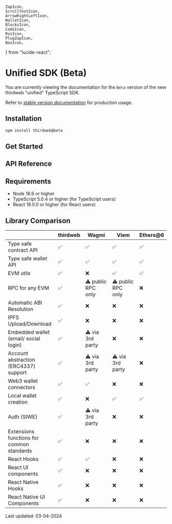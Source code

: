 	ZapIcon,
	ScrollTextIcon,
	ArrowRightLeftIcon,
	WalletIcon,
	BlocksIcon,
	CodeIcon,
	RssIcon,
	PlugZapIcon,
	BoxIcon,
} from "lucide-react";

# Unified SDK (Beta)

<Callout title='Beta Release' variant='danger'>

You are currently viewing the documentation for the `Beta` version of the new thirdweb "unified" TypeScript SDK.

Refer to [stable version documentation](/typescript-sdks/) for production usage.

</Callout>

## Installation

```bash
npm install thirdweb@beta
```

## Get Started

<Stack>
<ArticleIconCard
	title="Client"
	icon={ZapIcon}
	href="/typescript/v5/client"
  description="Entry point to the thirdweb SDK. It is required for all other actions."
/>

<ArticleIconCard
	title="Chain"
	icon={RssIcon}
	href="/typescript/v5/chain"
	description="Connect to any EVM chain"
/>

<ArticleIconCard
	title="Contract"
	icon={ScrollTextIcon}
	href="/typescript/v5/contract"
	description="Smart contract interface for creating transactions and read contract state"
/>

<ArticleIconCard
	title="Transactions"
	icon={ArrowRightLeftIcon}
	href="/typescript/v5/transactions"
	description="Interact with smart contracts"
/>

<ArticleIconCard
	title="Wallets"
	icon={WalletIcon}
	href="/typescript/v5/wallets"
	description="Connect and Interact with wallets"
/>

<ArticleIconCard
	title="Extensions"
	icon={BlocksIcon}
	href="/typescript/v5/extensions"
	description="Pre-compiled transactions for common actions"
/>

<ArticleIconCard
	title="Adapters"
	icon={PlugZapIcon}
	href="/typescript/v5/adapters"
	description="Interoperability with popular libraries"
/>

<ArticleIconCard
	title="Storage"
	icon={BoxIcon}
	href="/typescript/v5/storage"
	description="IPFS download and upload"
/>

<ArticleIconCard
	title="React"
	icon={ReactIcon}
	href="/typescript/v5/react"
	description="React components and hooks"
/>

</Stack>

## API Reference

<Stack>

<ArticleIconCard
	title="Full SDK Reference"
	icon={CodeIcon}
	href="/references/typescript/v5"
/>

</Stack>

## Requirements

- Node 18.6 or higher
- TypeScript 5.0.4 or higher (for TypeScript users)
- React 18.0.0 or higher (for React users)

## Library Comparison

|  | thirdweb | Wagmi | Viem | Ethers@6 |
| --- | --- | --- | --- | --- |
| Type safe contract API | ✅ | ✅ | ✅ | ✅ |
| Type safe wallet API | ✅ | ✅ | ✅ | ✅ |
| EVM utils | ✅ | ❌ | ✅ | ✅ |
| RPC for any EVM | ✅  | ⚠️ public RPC only | ⚠️ public RPC only | ❌ |
| Automatic ABI Resolution | ✅ | ❌ | ❌ | ❌ |
| IPFS Upload/Download | ✅ | ❌ | ❌ | ❌ |
| Embedded wallet (email/ social login)  | ✅ | ⚠️ via 3rd party | ❌ | ❌ |
| Account abstraction (ERC4337) support | ✅ | ⚠️ via 3rd party | ⚠️ via 3rd party | ❌ |
| Web3 wallet connectors | ✅ | ✅ | ❌ | ❌ |
| Local wallet creation | ✅ | ❌ | ✅ | ✅ |
| Auth (SIWE) | ✅ | ⚠️ via 3rd party | ❌ | ❌ |
| Extensions functions for common standards | ✅ | ❌ | ❌ | ❌ |
| React Hooks | ✅ | ✅ | ❌ | ❌ |
| React UI components | ✅ | ❌ | ❌ | ❌ |
| React Native Hooks | ✅ | ❌ | ❌ | ❌ |
| React Native UI Components | ✅ | ❌ | ❌ | ❌ |

Last updated: 03-04-2024
